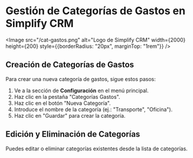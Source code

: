 
# Gestión de Categorías de Gastos en Simplify CRM

<Image src="/cat-gastos.png" alt="Logo de Simplify CRM" width={2000} height={200} style={{borderRadius: "20px", marginTop: "1rem"}} />

## Creación de Categorías de Gastos

Para crear una nueva categoría de gastos, sigue estos pasos:

1.  Ve a la sección de **Configuración** en el menú principal.
2.  Haz clic en la pestaña "Categorías Gastos".
3.  Haz clic en el botón "Nueva Categoría".
4.  Introduce el nombre de la categoría (ej.: "Transporte", "Oficina").
5.  Haz clic en "Guardar" para crear la categoría.

## Edición y Eliminación de Categorías

Puedes editar o eliminar categorías existentes desde la lista de categorías.
